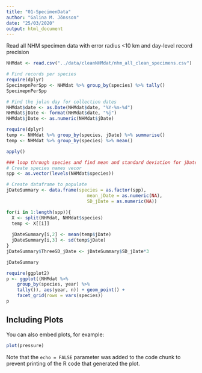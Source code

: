 ```yaml
---
title: "01-SpecimenData"
author: "Galina M. Jönsson"
date: "25/03/2020"
output: html_document
---
```


Read all NHM specimen data with error radius <10 km and day-level record precision
```r
NHMdat <- read.csv("../data/cleanNHMdat/nhm_all_clean_specimens.csv")

# Find records per species
require(dplyr)
SpecimepnPerSpp <- NHMdat %>% group_by(species) %>% tally()
SpecimepnPerSpp

# Find the julan day for collection dates
NHMdat$date <- as.Date(NHMdat$date, "%Y-%m-%d")
NHMdat$jDate <- format(NHMdat$date, "%j")
NHMdat$jDate <- as.numeric(NHMdat$jDate)

require(dplyr)
temp <- NHMdat %>% group_by(species, jDate) %>% summarise()
temp <- NHMdat %>% group_by(species) %>% mean()

apply()

### loop through species and find mean and standard deviation for jDate across years
# Create species names vecor
spp <- as.vector(levels(NHMdat$species))

# Create dataframe to populate
jDateSummary <- data.frame(species = as.factor(spp),
                              mean_jDate = as.numeric(NA),
                              SD_jDate = as.numeric(NA))

for(i in 1:length(spp)){
  X <- split(NHMdat, NHMdat$species)
  temp <- X[[i]]
  
  jDateSummary[i,2] <- mean(temp$jDate)
  jDateSummary[i,3] <- sd(temp$jDate)
}
jDateSummary$ThreeSD_jDate <- jDateSummary$SD_jDate*3

jDateSummary
```


```r
require(ggplot2)
p <- ggplot((NHMdat %>%
    group_by(species, year) %>%
    tally()), aes(year, n)) + geom_point() +
    facet_grid(rows = vars(species))
p
```

## Including Plots

You can also embed plots, for example:

```r
plot(pressure)
```

Note that the `echo = FALSE` parameter was added to the code chunk to prevent printing of the R code that generated the plot.
